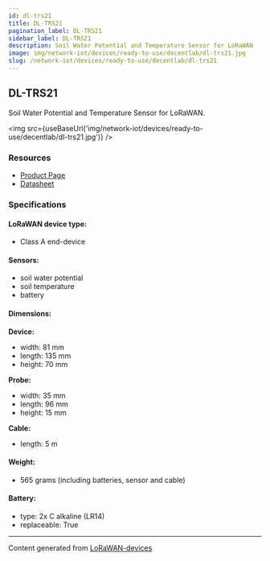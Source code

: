 ```yaml
---
id: dl-trs21
title: DL-TRS21
pagination_label: DL-TRS21
sidebar_label: DL-TRS21
description: Soil Water Potential and Temperature Sensor for LoRaWAN
image: img/network-iot/devices/ready-to-use/decentlab/dl-trs21.jpg
slug: /network-iot/devices/ready-to-use/decentlab/dl-trs21
---
```



## DL-TRS21

Soil Water Potential and Temperature Sensor for LoRaWAN.

<img src={useBaseUrl('img/network-iot/devices/ready-to-use/decentlab/dl-trs21.jpg')} />

### Resources

- [Product Page](https://www.decentlab.com/products/soil-water-potential-and-temperature-sensor-for-lorawan)
- [Datasheet](https://cdn.decentlab.com/download/datasheets/Decentlab-DL-TRS21-datasheet.pdf)

### Specifications

#### LoRaWAN device type:

- Class A end-device

#### Sensors:

- soil water potential
- soil temperature
- battery

#### Dimensions:

**Device:**

- width: 81 mm
- length: 135 mm
- height: 70 mm

**Probe:**

- width: 35 mm
- length: 96 mm
- height: 15 mm

**Cable:**

- length: 5 m

#### Weight:

- 565 grams (including batteries, sensor and cable)

#### Battery:

- type: 2x C alkaline (LR14)
- replaceable: True

---

Content generated from [LoRaWAN-devices](https://github.com/TheThingsNetwork/lorawan-devices)
